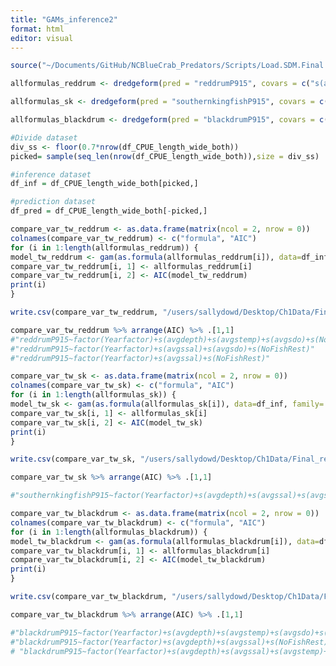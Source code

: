 ```yaml
---
title: "GAMs_inference2"
format: html
editor: visual
---
```


```r
source("~/Documents/GitHub/NCBlueCrab_Predators/Scripts/Load.SDM.Final.R")
```

```r
allformulas_reddrum <- dredgeform(pred = "reddrumP915", covars = c("s(avgdepth)", "s(avgssal)", "s(avgstemp)", "s(avgsdo)", "s(NoFishRest)", "s(smallbluecrabP120)", "s(reddrumP915forageP120)", "s(reddrumP915forageP120)"))

allformulas_sk <- dredgeform(pred = "southernkingfishP915", covars = c("s(avgdepth)", "s(avgssal)", "s(avgstemp)", "s(avgsdo)", "s(NoFishRest)", "s(southernkingfishP915forageP915)", "s(southernkingfishP915forageP120)"))

allformulas_blackdrum <- dredgeform(pred = "blackdrumP915", covars = c("s(avgdepth)", "s(avgssal)", "s(avgstemp)", "s(avgsdo)", "s(NoFishRest)", "s(smallbluecrabP120"))

#Divide dataset
div_ss <- floor(0.7*nrow(df_CPUE_length_wide_both))
picked= sample(seq_len(nrow(df_CPUE_length_wide_both)),size = div_ss)

#inference dataset
df_inf = df_CPUE_length_wide_both[picked,]

#prediction dataset
df_pred = df_CPUE_length_wide_both[-picked,]
```

```r
compare_var_tw_reddrum <- as.data.frame(matrix(ncol = 2, nrow = 0))
colnames(compare_var_tw_reddrum) <- c("formula", "AIC")
for (i in 1:length(allformulas_reddrum)) {
model_tw_reddrum <- gam(as.formula(allformulas_reddrum[i]), data=df_inf, family= tw(link= "log"))
compare_var_tw_reddrum[i, 1] <- allformulas_reddrum[i]
compare_var_tw_reddrum[i, 2] <- AIC(model_tw_reddrum)
print(i)
}

write.csv(compare_var_tw_reddrum, "/users/sallydowd/Desktop/Ch1Data/Final_results/GAMs/compare_var_tw_reddrum_best.csv")

compare_var_tw_reddrum %>% arrange(AIC) %>% .[1,1]
#"reddrumP915~factor(Yearfactor)+s(avgdepth)+s(avgstemp)+s(avgsdo)+s(NoFishRest)"
#"reddrumP915~factor(Yearfactor)+s(avgssal)+s(avgsdo)+s(NoFishRest)"
#"reddrumP915~factor(Yearfactor)+s(avgssal)+s(NoFishRest)"
```

```r
compare_var_tw_sk <- as.data.frame(matrix(ncol = 2, nrow = 0))
colnames(compare_var_tw_sk) <- c("formula", "AIC")
for (i in 1:length(allformulas_sk)) {
model_tw_sk <- gam(as.formula(allformulas_sk[i]), data=df_inf, family= tw(link= "log"))
compare_var_tw_sk[i, 1] <- allformulas_sk[i]
compare_var_tw_sk[i, 2] <- AIC(model_tw_sk)
print(i)
}

write.csv(compare_var_tw_sk, "/users/sallydowd/Desktop/Ch1Data/Final_results/GAMs/compare_var_tw_sk_best.csv")

compare_var_tw_sk %>% arrange(AIC) %>% .[1,1]

#"southernkingfishP915~factor(Yearfactor)+s(avgdepth)+s(avgssal)+s(avgsdo)+s(NoFishRest)"
```

```r
compare_var_tw_blackdrum <- as.data.frame(matrix(ncol = 2, nrow = 0))
colnames(compare_var_tw_blackdrum) <- c("formula", "AIC")
for (i in 1:length(allformulas_blackdrum)) {
model_tw_blackdrum <- gam(as.formula(allformulas_blackdrum[i]), data=df_inf, family= tw(link= "log"))
compare_var_tw_blackdrum[i, 1] <- allformulas_blackdrum[i]
compare_var_tw_blackdrum[i, 2] <- AIC(model_tw_blackdrum)
print(i)
}

write.csv(compare_var_tw_blackdrum, "/users/sallydowd/Desktop/Ch1Data/Final_results/GAMs/compare_var_tw_blackdrum_best.csv")

compare_var_tw_blackdrum %>% arrange(AIC) %>% .[1,1]

#"blackdrumP915~factor(Yearfactor)+s(avgdepth)+s(avgstemp)+s(avgsdo)+s(NoFishRest)"
#"blackdrumP915~factor(Yearfactor)+s(avgdepth)+s(avgssal)+s(NoFishRest)"
# "blackdrumP915~factor(Yearfactor)+s(avgdepth)+s(avgssal)+s(avgstemp)+s(avgsdo)+s(NoFishRest)"
```
